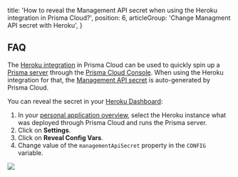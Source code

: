   title: 'How to reveal the Management API secret when using the Heroku integration in Prisma Cloud?',
  position: 6,
  articleGroup: 'Change Managment API secret with Heroku',
}

## FAQ

The [Heroku integration](https://www.prisma.io/blog/heroku-integration-homihof6eifi) in Prisma Cloud can be used to quickly spin up a [Prisma server](/prisma-server) through the [Prisma Cloud Console](https://app.prisma.io/). When using the Heroku integration for that, the [Management API secret](kke4#management-api-secret) is auto-generated by Prisma Cloud. 

You can reveal the secret in your [Heroku Dashboard](https://dashboard.heroku.com/):

1. In your [personal application overview](https://dashboard.heroku.com/apps), select the Heroku instance what was deployed through Prisma Cloud and runs the Prisma server.
1. Click on **Settings**.
1. Click on **Reveal Config Vars**.
1. Change value of the `managementApiSecret` property in the `CONFIG` variable.

![](https://imgur.com/BJeIGhx.png)